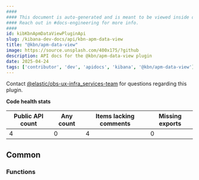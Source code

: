 ```yaml
---
####
#### This document is auto-generated and is meant to be viewed inside our experimental, new docs system.
#### Reach out in #docs-engineering for more info.
####
id: kibKbnApmDataViewPluginApi
slug: /kibana-dev-docs/api/kbn-apm-data-view
title: "@kbn/apm-data-view"
image: https://source.unsplash.com/400x175/?github
description: API docs for the @kbn/apm-data-view plugin
date: 2025-04-24
tags: ['contributor', 'dev', 'apidocs', 'kibana', '@kbn/apm-data-view']
---
```




Contact [@elastic/obs-ux-infra_services-team](https://github.com/orgs/elastic/teams/obs-ux-infra_services-team) for questions regarding this plugin.

**Code health stats**

| Public API count  | Any count | Items lacking comments | Missing exports |
|-------------------|-----------|------------------------|-----------------|
| 4 | 0 | 4 | 0 |

## Common

### Functions
<DocDefinitionList data={kbnApmDataViewObj.common.functions}/>

